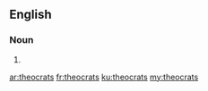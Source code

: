 ==English==

===Noun===
{{head|en|plural}}

# {{plural of|theocrat|lang=en}}

[[ar:theocrats]]
[[fr:theocrats]]
[[ku:theocrats]]
[[my:theocrats]]